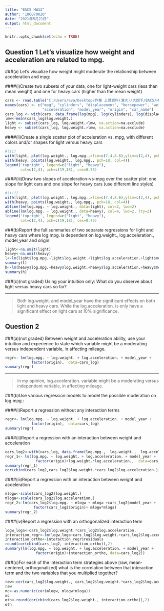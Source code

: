 ---
title: "BACS HW13"
author: '106070020'
date: "2021年5月21日"
output: html_document
---

```{r setup, include=FALSE}
knitr::opts_chunk$set(echo = TRUE)
```

## Question 1 Let’s visualize how weight and acceleration are related to mpg.

###(a) Let’s visualize how weight might moderate the relationship between acceleration and mpg:

####(i)Create two subsets of your data, one for light-weight cars (less than mean weight) and one for heavy cars (higher than the mean weight)
```{r}

cars <- read.table("C:/Users/eva/Desktop/作業 上課資料(清大)/大四下/BACS/HW11 BACS/auto-data.txt", header=F, na.strings = "?")
names(cars) <- c("mpg", "cylinders", "displacement", "horsepower", "weight", 
                 "acceleration", "model_year", "origin", "car_name")
cars_log <- with(cars, data.frame(log(mpg), log(cylinders), log(displacement), log(horsepower), log(weight), log(acceleration), model_year, origin))
lmw<-mean(cars_log$log.weight.)
light <- subset(cars_log, log.weight.<lmw, na.action=na.exclude)
heavy <- subset(cars_log, log.weight.>lmw, na.action=na.exclude)

```

####(ii)Create a single scatter plot of acceleration vs. mpg, with different colors and/or shapes for light versus heavy cars
```{r}
#(ii)
with(light, plot(log.weight., log.mpg.,xlim=c(7.4,8.6),ylim=c(2,4), pch=19, col=2, main='single scatter plot of acceleration vs. mpg'))
with(heavy, points(log.weight., log.mpg., pch=18, col=4))
legend('topright', legend=c("light", "heavy"),
       col=c(2,4), pch=c(19,18), cex=0.75)
```

####(iii)Draw two slopes of acceleration-vs-mpg over the scatter plot: one slope for light cars and one slope for heavy cars (use different line styles)
```{r}
#(iii)
with(light, plot(log.weight., log.mpg.,xlim=c(7.4,8.6),ylim=c(2,4), pch=19, col=2, main='single scatter plot of acceleration vs. mpg'))
with(heavy, points(log.weight., log.mpg., pch=18, col=4))
abline(lm(log.mpg. ~ log.weight., data=light), col=2, lwd=2)
abline(lm(log.mpg. ~ log.weight., data=heavy), col=4, lwd=2, lty=2)
legend('topright', legend=c("light", "heavy"),
       col=c(2,4), pch=c(19,18), cex=0.75)
```

###(b)Report the full summaries of two separate regressions for light and heavy cars where log.mpg. is dependent on log.weight., log.acceleration., model_year and origin

```{r}
light<-na.omit(light)
heavy<-na.omit(heavy)
l<-lm(light$log.mpg.~light$log.weight.+light$log.acceleration.+light$model_year+factor(light$origin))
summary(l)
h<-lm(heavy$log.mpg.~heavy$log.weight.+heavy$log.acceleration.+heavy$model_year+factor(heavy$origin))
summary(h)
```

###(c)(not graded) Using your intuition only: What do you observe about light versus heavy cars so far?

***
> Both log.weight. and model_year have the significant effects on both light and heavy cars. While the log.acceleration. is only have a significant effect on light cars at 10% significance. 

## Question 2

###(a)(not graded) Between weight and acceleration ability, use your intuition and experience to state which variable might be a moderating versus independent variable, in affecting mileage.
```{r}
regr<- lm(log.mpg. ~ log.weight. + log.acceleration. + model_year +
            factor(origin),  data=cars_log)
summary(regr)
```

***
> In my opinion, log.acceleration. variable might be a moderating versus independent variable, in affecting mileage.


###(b)Use various regression models to model the possible moderation on log.mpg.:

####(i)Report a regression without any interaction terms
```{r}
regr<- lm(log.mpg. ~ log.weight. + log.acceleration. + model_year +
            factor(origin),  data=cars_log)
summary(regr)
```

####(ii)Report a regression with an interaction between weight and acceleration
```{r}
cars_log2<-with(cars_log, data.frame(log.mpg.,  log.weight.,  log.acceleration., model_year, origin))
regr_1<- lm(log.mpg. ~ log.weight. + log.acceleration. + model_year +
              factor(origin)+log.weight.*log.acceleration.,  data=cars_log2)
summary(regr_1)
cor(cbind(cars_log2,cars_log2$log.weight.*cars_log2$log.acceleration.))
```

####(iii)Report a regression with an interaction between weight and acceleration
```{r}
mlogw<-scale(cars_log2$log.weight.)
mloga<-scale(cars_log2$log.acceleration.)
regr_2<-lm(cars_log2$log.mpg. ~ mlogw + mloga +cars_log2$model_year +
             factor(cars_log2$origin)+ mlogw*mloga)
summary(regr_2)
```

####(iv)Report a regression with an orthogonalized interaction term
```{r}
logw_loga<-cars_log2$log.weight.*cars_log2$log.acceleration.
interaction_regr<-lm(logw_loga~cars_log2$log.weight.+cars_log2$log.acceleration.)
interaction_ortho<-interaction_regr$residuals
round(cor(cbind(cars_log2, interaction_ortho)),2)
summary(lm(log.mpg. ~ log.weight. + log.acceleration. + model_year +
              factor(origin)+interaction_ortho, data=cars_log2))
```

###(c)For each of the interaction term strategies above (raw, mean-centered, orthogonalized) what is the correlation between that interaction term and the two variables that you multiplied together?
```{r}
raw<-cor(cars_log2$log.weight., cars_log2$log.weight.*cars_log2$log.acceleration.)
raw
mc<-as.numeric(cor(mlogw, mlogw*mloga))
mc
oth<-round(cor(cbind(cars_log2$log.weight., interaction_ortho)),2)
oth

```
























